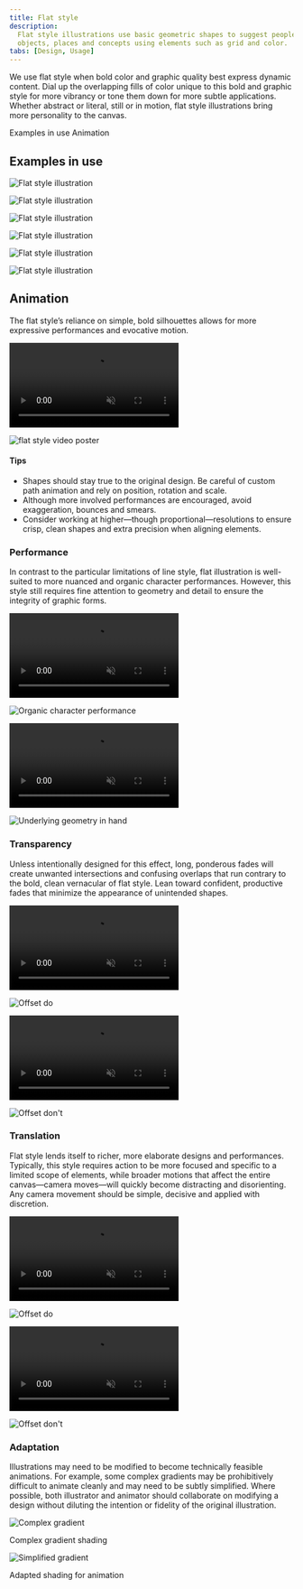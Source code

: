 ```yaml
---
title: Flat style
description:
  Flat style illustrations use basic geometric shapes to suggest people,
  objects, places and concepts using elements such as grid and color.
tabs: [Design, Usage]
---
```


<PageDescription>

We use flat style when bold color and graphic quality best express dynamic
content. Dial up the overlapping fills of color unique to this bold and graphic
style for more vibrancy or tone them down for more subtle applications. Whether
abstract or literal, still or in motion, flat style illustrations bring more
personality to the canvas.

</PageDescription>

<AnchorLinks>
  <AnchorLink>Examples in use</AnchorLink>
  <AnchorLink>Animation</AnchorLink>
</AnchorLinks>

## Examples in use

<Row className="mock-gallery">

<Column colMd={4} colLg={8}>

![Flat style illustration](./images/Usage-ex1.png)

</Column>

<Column colMd={4} colLg={4}>

![Flat style illustration](./images/Usage-ex2.png)

</Column>

</Row>

<Row className="mock-gallery">

<Column colMd={4} colLg={4}>

![Flat style illustration](./images/Usage-ex3.png)

</Column>

<Column colMd={4} colLg={8}>

![Flat style illustration](./images/Usage-ex4.png)

</Column>

</Row>

<Row className="mock-gallery">

<Column colMd={4} colLg={8}>

![Flat style illustration](./images/Usage-ex5.png)

</Column>

<Column colMd={4} colLg={4}>

![Flat style illustration](./images/Usage-ex6.png)

</Column>

</Row>

## Animation

The flat style’s reliance on simple, bold silhouettes allows for more expressive
performances and evocative motion.

<GifPlayer className="video-player">

<Video
  autoPlay
  playsInline
  loop="on"
  muted
  src="/videos/illustration/fs-usage-hero.mp4"
/>

![flat style video poster](../images/fs-usage-hero.png)

</GifPlayer>

#### Tips

- Shapes should stay true to the original design. Be careful of custom path
  animation and rely on position, rotation and scale.
- Although more involved performances are encouraged, avoid exaggeration,
  bounces and smears.
- Consider working at higher—though proportional—resolutions to ensure crisp,
  clean shapes and extra precision when aligning elements.

### Performance

In contrast to the particular limitations of line style, flat illustration is
well-suited to more nuanced and organic character performances. However, this
style still requires fine attention to geometry and detail to ensure the
integrity of graphic forms.

<Row className="mock-gallery">

<Column colMd={4} colLg={4}>

<GifPlayer className="video-player">

<Video
  autoPlay
  playsInline
  loop="on"
  muted
  src="/videos/illustration/performance-1.mp4"
/>

![Organic character performance](../images/performance-1.png)

</GifPlayer>

</Column>

<Column colMd={4} colLg={4}>

<GifPlayer color="dark" className="video-player">

<Video
  autoPlay
  playsInline
  loop="on"
  muted
  src="/videos/illustration/performance-2.mp4"
/>

![Underlying geometry in hand](../images/performance-2.png)

</GifPlayer>

</Column>

</Row>

### Transparency

Unless intentionally designed for this effect, long, ponderous fades will create
unwanted intersections and confusing overlaps that run contrary to the bold,
clean vernacular of flat style. Lean toward confident, productive fades that
minimize the appearance of unintended shapes.

<DoDontRow>

<DoDont type="do" caption="Use solid color to maintain clean graphic shapes.">
<GifPlayer className="video-player">

<Video
  autoPlay
  playsInline
  loop="on"
  muted
  src="/videos/illustration/transparency-do.mp4"
/>

![Offset do](../images/transparency-do.png)

</GifPlayer>
</DoDont>

<DoDont type="dont" caption="Avoid transparency, overlapping shapes and intersections.">
<GifPlayer className="video-player">

<Video
  autoPlay
  playsInline
  loop="on"
  muted
  src="/videos/illustration/transparency-dont.mp4"
/>

![Offset don't](../images/transparency-dont.png)

</GifPlayer>
</DoDont>
  
</DoDontRow>

### Translation

Flat style lends itself to richer, more elaborate designs and performances.
Typically, this style requires action to be more focused and specific to a
limited scope of elements, while broader motions that affect the entire
canvas—camera moves—will quickly become distracting and disorienting. Any camera
movement should be simple, decisive and applied with discretion.

<DoDontRow>

<DoDont type="do" caption="Stick to simple, decisive camera movements.">
<GifPlayer className="video-player">

<Video
  autoPlay
  playsInline
  loop="on"
  muted
  src="/videos/illustration/fs-translation-do.mp4"
/>

![Offset do](../images/fs-translation-do.png)

</GifPlayer>
</DoDont>

<DoDont type="dont" caption="Avoid complex, distracting camera movements.">
<GifPlayer className="video-player">

<Video
  autoPlay
  playsInline
  loop="on"
  muted
  src="/videos/illustration/fs-translation-dont.mp4"
/>

![Offset don't](../images/fs-translation-dont.png)

</GifPlayer>
</DoDont>
  
</DoDontRow>

### Adaptation

Illustrations may need to be modified to become technically feasible animations.
For example, some complex gradients may be prohibitively difficult to animate
cleanly and may need to be subtly simplified. Where possible, both illustrator
and animator should collaborate on modifying a design without diluting the
intention or fidelity of the original illustration.

<Row className="mock-gallery">

<Column colMd={4} colLg={4}>

![Complex gradient](./images/adaptation-1.png)

<Caption>Complex gradient shading</Caption>

</Column>

<Column colMd={4} colLg={4}>

![Simplified gradient](./images/adaptation-2.png)

<Caption>Adapted shading for animation</Caption>

</Column>

</Row>
